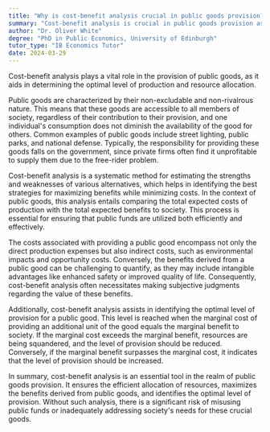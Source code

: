```yaml
---
title: "Why is cost-benefit analysis crucial in public goods provision?"
summary: "Cost-benefit analysis is crucial in public goods provision as it helps determine the optimal level of production and allocation of resources."
author: "Dr. Oliver White"
degree: "PhD in Public Economics, University of Edinburgh"
tutor_type: "IB Economics Tutor"
date: 2024-03-29
---
```


Cost-benefit analysis plays a vital role in the provision of public goods, as it aids in determining the optimal level of production and resource allocation.

Public goods are characterized by their non-excludable and non-rivalrous nature. This means that these goods are accessible to all members of society, regardless of their contribution to their provision, and one individual's consumption does not diminish the availability of the good for others. Common examples of public goods include street lighting, public parks, and national defense. Typically, the responsibility for providing these goods falls on the government, since private firms often find it unprofitable to supply them due to the free-rider problem.

Cost-benefit analysis is a systematic method for estimating the strengths and weaknesses of various alternatives, which helps in identifying the best strategies for maximizing benefits while minimizing costs. In the context of public goods, this analysis entails comparing the total expected costs of production with the total expected benefits to society. This process is essential for ensuring that public funds are utilized both efficiently and effectively.

The costs associated with providing a public good encompass not only the direct production expenses but also indirect costs, such as environmental impacts and opportunity costs. Conversely, the benefits derived from a public good can be challenging to quantify, as they may include intangible advantages like enhanced safety or improved quality of life. Consequently, cost-benefit analysis often necessitates making subjective judgments regarding the value of these benefits.

Additionally, cost-benefit analysis assists in identifying the optimal level of provision for a public good. This level is reached when the marginal cost of providing an additional unit of the good equals the marginal benefit to society. If the marginal cost exceeds the marginal benefit, resources are being squandered, and the level of provision should be reduced. Conversely, if the marginal benefit surpasses the marginal cost, it indicates that the level of provision should be increased.

In summary, cost-benefit analysis is an essential tool in the realm of public goods provision. It ensures the efficient allocation of resources, maximizes the benefits derived from public goods, and identifies the optimal level of provision. Without such analysis, there is a significant risk of misusing public funds or inadequately addressing society's needs for these crucial goods.
    